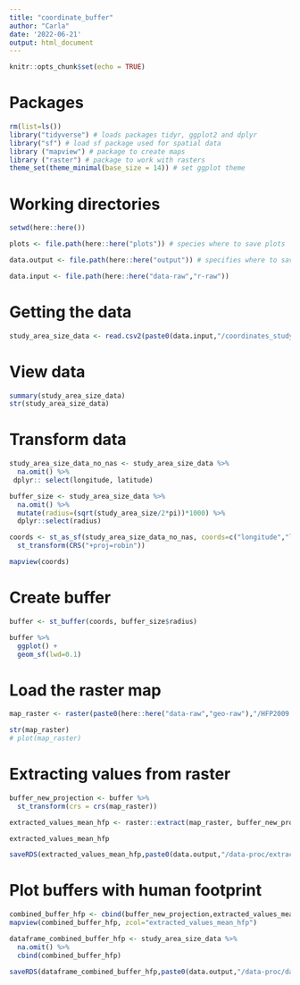```yaml
---
title: "coordinate_buffer"
author: "Carla"
date: '2022-06-21'
output: html_document
---
```


```r
knitr::opts_chunk$set(echo = TRUE)
```


# Packages 

```r
rm(list=ls())
library("tidyverse") # loads packages tidyr, ggplot2 and dplyr
library("sf") # load sf package used for spatial data
library ("mapview") # package to create maps
library ("raster") # package to work with rasters
theme_set(theme_minimal(base_size = 14)) # set ggplot theme 
```

# Working directories 
``` r

setwd(here::here())

plots <- file.path(here::here("plots")) # species where to save plots

data.output <- file.path(here::here("output")) # specifies where to save outputs

data.input <- file.path(here::here("data-raw","r-raw")) 

```

# Getting the data 

``` r
study_area_size_data <- read.csv2(paste0(data.input,"/coordinates_study_area_size_21062022.csv"), header=TRUE, sep=";", dec = ".")

``` 

# View data

``` r
summary(study_area_size_data)
str(study_area_size_data)

```

# Transform data

``` r

study_area_size_data_no_nas <- study_area_size_data %>% 
  na.omit() %>%
 dplyr:: select(longitude, latitude)

buffer_size <- study_area_size_data %>%
  na.omit() %>%
  mutate(radius=(sqrt(study_area_size/2*pi))*1000) %>%
  dplyr::select(radius)

coords <- st_as_sf(study_area_size_data_no_nas, coords=c("longitude","latitude"), crs=4326) %>%
  st_transform(CRS("+proj=robin"))

mapview(coords)

```

# Create buffer

``` r

buffer <- st_buffer(coords, buffer_size$radius)

buffer %>%
  ggplot() +
  geom_sf(lwd=0.1)

```
# Load the raster map

``` r
map_raster <- raster(paste0(here::here("data-raw","geo-raw"),"/HFP2009.tif"))

str(map_raster)
# plot(map_raster)
```                

# Extracting values from raster

``` r
buffer_new_projection <- buffer %>%
  st_transform(crs = crs(map_raster))

extracted_values_mean_hfp <- raster::extract(map_raster, buffer_new_projection,fun=mean, na.rm=TRUE)

extracted_values_mean_hfp 

saveRDS(extracted_values_mean_hfp,paste0(data.output,"/data-proc/extracted_values_mean_hfp",Sys.Date(),".rds"))
```

# Plot buffers with human footprint

``` r
combined_buffer_hfp <- cbind(buffer_new_projection,extracted_values_mean_hfp)
mapview(combined_buffer_hfp, zcol="extracted_values_mean_hfp")

dataframe_combined_buffer_hfp <- study_area_size_data %>%
  na.omit() %>%
  cbind(combined_buffer_hfp)

saveRDS(dataframe_combined_buffer_hfp,paste0(data.output,"/data-proc/dataframe_combined_buffer_hfp",Sys.Date(),".rds"))
```
